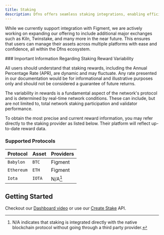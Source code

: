 ```yaml
---
title: Staking
description: Dfns offers seamless staking integrations, enabling efficient asset management for users. Our service is designed to simplify interactions with staking provider, providing a secure and user-friendly experience.
---
```


 While we currently support integration with Figment, we are actively working on expanding our offering to include additional major exchanges such as Kiln, Twinstake, and many more in the near future. This ensures that users can manage their assets across multiple platforms with ease and confidence, all within the Dfns ecosystem.

<Note>
### Important Information Regarding Staking Reward Variability

All users should understand that staking rewards, including the Annual Percentage Rate (APR), are dynamic and may fluctuate. Any rate presented in our documentation would be for informational and illustrative purposes only and should not be considered a guarantee of future returns.

The variability in rewards is a fundamental aspect of the network's protocol and is determined by real-time network conditions. These can include, but are not limited to, total network staking participation and validator performance.

To obtain the most precise and current reward information, you may refer directly to the staking provider as listed below. Their platform will reflect up-to-date reward data.
</Note>

### Supported Protocols

| Protocol   | Asset  | Providers |
| ---------- | ------ | ------------ |
| `Babylon`  | `BTC`  | Figment      |
| `Ethereum` | `ETH`  | Figment      |
| `Iota`     | `IOTA` | N/A[^1]          |


[^1]: N/A indicates that staking is integrated directly with the native blockchain protocol without going through a third party provider.

## Getting Started

Checkout our [Dashboard video](/dashboard/videos#staking) or use our [Create Stake](/api-reference/staking/create-stake) API. 